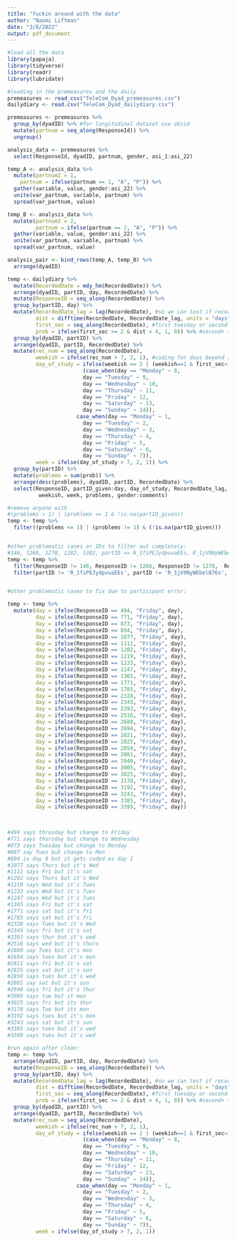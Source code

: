 ```yaml
---
title: "fuckin around with the data"
author: "Naomi Liftman"
date: "3/8/2022"
output: pdf_document
---
```

```r
#load all the data
library(papaja)
library(tidyverse)
library(readr)
library(lubridate)
```

```r
#loading in the premeasures and the daily 
premeasures <- read_csv("TeleCom_Dyad_premeasures.csv")
dailydiary <- read.csv("TeleCom_Dyad_dailydiary.csv")
```
```r
premeasures <- premeasures %>%
  group_by(dyadID) %>% #for longitudinal dataset use obsid
  mutate(partnum = seq_along(ResponseId)) %>%
  ungroup()
```

```r
analysis_data <- premeasures %>%
  select(ResponseId, dyadID, partnum, gender, asi_1:asi_22)
```

```r
temp_A <- analysis_data %>%
  mutate(partnum2 = 1, 
    partnum = ifelse(partnum == 1, "A", "P")) %>%
  gather(variable, value, gender:asi_22) %>%
  unite(var_partnum, variable, partnum) %>%
  spread(var_partnum, value)

temp_B <- analysis_data %>%
  mutate(partnum2 = 2, 
         partnum = ifelse(partnum == 2, "A", "P")) %>%
  gather(variable, value, gender:asi_22) %>%
  unite(var_partnum, variable, partnum) %>%
  spread(var_partnum, value)

analysis_pair <- bind_rows(temp_A, temp_B) %>%
  arrange(dyadID)
```

```r
temp <- dailydiary %>%
  mutate(RecordedDate = mdy_hm(RecordedDate)) %>%
  arrange(dyadID, partID, day, RecordedDate) %>%
  mutate(ResponseID = seq_along(RecordedDate)) %>%
  group_by(partID, day) %>%
  mutate(RecordedDate_lag = lag(RecordedDate), #so we can test if record for second tuesday are plausibly next week
         dist = difftime(RecordedDate, RecordedDate_lag, units = "days"), #recoding as day between
         first_sec = seq_along(RecordedDate), #first tuesday or second tuesday?
         prob = ifelse(first_sec >= 2 & dist < 4, 1, 0)) %>% #second+ tuesday is problematic if it's NOT plausibly next week
  group_by(dyadID, partID) %>%
  arrange(dyadID, partID, RecordedDate) %>%
  mutate(rec_num = seq_along(RecordedDate),
         weekish = ifelse(rec_num > 7, 2, 1), #coding for days beyond 7, most are "week 2"
         day_of_study = ifelse(weekish == 2 | (weekish==1 & first_sec>1), #for people who missed days in week 1
                        (case_when(day == "Monday" ~ 8,
                        day == "Tuesday" ~ 9,
                        day == "Wednesday" ~ 10,
                        day == "Thursday" ~ 11,
                        day == "Friday" ~ 12,
                        day == "Saturday" ~ 13,
                        day == "Sunday" ~ 14)), 
                      case_when(day == "Monday" ~ 1,
                        day == "Tuesday" ~ 2,
                        day == "Wednesday" ~ 3,
                        day == "Thursday" ~ 4,
                        day == "Friday" ~ 5,
                        day == "Saturday" ~ 6,
                        day == "Sunday" ~ 7)),
         week = ifelse(day_of_study > 7, 2, 1)) %>%
  group_by(partID) %>%
  mutate(problems = sum(prob)) %>%
  arrange(desc(problems), dyadID, partID, RecordedDate) %>%
  select(ResponseID, partID_given:day, day_of_study, RecordedDate_lag, dist, first_sec, prob, rec_num,  
          weekish, week, problems, gender:comments)
```

```r
#remove anyone with 
#(problems > 1) | (problems == 1 & !is.na(partID_given)) 
temp <- temp %>% 
  filter((problems <= 1) | (problems != 1) & (!is.na(partID_given)))


#other problematic cases or IDs to filter out completely: 
#146, 1266, 1278, 1282, 1302, partID == R_1fiPEJydpvuaEEs, R_1jV9NyWEbelB76s,R_1PTxhk4207mTHAb, R_27kuznipTrWICLB, 2800
temp <- temp %>% 
  filter(ResponseID != 146, ResponseID != 1266, ResponseID != 1278,  ResponseID != 1282, ResponseID != 1302, ResponseID != 2800) %>% 
  filter(partID != 'R_1fiPEJydpvuaEEs', partID != 'R_1jV9NyWEbelB76s', partID != 'R_1PTxhk4207mTHAb', partID != 'R_27kuznipTrWICLB')


#other problematic cases to fix due to participant error:

temp <- temp %>% 
  mutate(day = ifelse(ResponseID == 494, "Friday", day),
         day = ifelse(ResponseID == 771, "Friday", day),
         day = ifelse(ResponseID == 873, "Friday", day),
         day = ifelse(ResponseID == 894, "Friday", day),
         day = ifelse(ResponseID == 1077, "Friday", day),
         day = ifelse(ResponseID == 1111, "Friday", day),
         day = ifelse(ResponseID == 1202, "Friday", day),
         day = ifelse(ResponseID == 1219, "Friday", day),
         day = ifelse(ResponseID == 1233, "Friday", day),
         day = ifelse(ResponseID == 1247, "Friday", day),
         day = ifelse(ResponseID == 1365, "Friday", day),
         day = ifelse(ResponseID == 1771, "Friday", day),
         day = ifelse(ResponseID == 1785, "Friday", day),
         day = ifelse(ResponseID == 2328, "Friday", day),
         day = ifelse(ResponseID == 2345, "Friday", day),
         day = ifelse(ResponseID == 2393, "Friday", day),
         day = ifelse(ResponseID == 2516, "Friday", day),
         day = ifelse(ResponseID == 2680, "Friday", day),
         day = ifelse(ResponseID == 2694, "Friday", day),
         day = ifelse(ResponseID == 2821, "Friday", day),
         day = ifelse(ResponseID == 2825, "Friday", day),
         day = ifelse(ResponseID == 2859, "Friday", day),
         day = ifelse(ResponseID == 2881, "Friday", day),
         day = ifelse(ResponseID == 2940, "Friday", day),
         day = ifelse(ResponseID == 3005, "Friday", day),
         day = ifelse(ResponseID == 3025, "Friday", day),
         day = ifelse(ResponseID == 3178, "Friday", day),
         day = ifelse(ResponseID == 3192, "Friday", day),
         day = ifelse(ResponseID == 3243, "Friday", day),
         day = ifelse(ResponseID == 3385, "Friday", day),
         day = ifelse(ResponseID == 3399, "Friday", day))


  
#494 says thrusday but change to Friday
#771 says thursday but change to Wednesday
#873 says Tuesday but change to Monday
#887 say Tues but change to Mon
#894 is day 8 but it gets coded as day 1
#1077 says Thurs but it's Wed
#1111 says Fri but it's sat
#1202 says Thurs but it's Wed
#1219 says Wed but it's Tues
#1233 says Wed but it's Tues
#1247 says Wed but it's Tues
#1365 says Fri but it's sat
#1771 says sat but it's fri
#1785 says sat but it's fri
#2328 says Tues but it's Wed
#2345 says fri but it's sat
#2393 says thur but it's wed 
#2516 says wed but it's thurs
#2680 say Tues but it's mon
#2694 says tues but it's mon
#2821 says fri but it's sat
#2825 says sat but it's sun
#2859 says tues but it's wed
#2881 say sat but it's sun
#2940 says fri but it's thur
#3005 says tue but it mon
#3025 says fri but its thur
#3178 says Tue but its mon 
#3192 says tues but it's mon 
#3243 says sat but it's sun 
#3385 says tues but it's wed
#3399 says tues but it's wed
```

```r
#run again after clean:
temp <- temp %>%
  arrange(dyadID, partID, day, RecordedDate) %>%
  mutate(ResponseID = seq_along(RecordedDate)) %>%
  group_by(partID, day) %>%
  mutate(RecordedDate_lag = lag(RecordedDate), #so we can test if record for second tuesday are plausibly next week
         dist = difftime(RecordedDate, RecordedDate_lag, units = "days"), #recoding as day between
         first_sec = seq_along(RecordedDate), #first tuesday or second tuesday?
         prob = ifelse(first_sec >= 2 & dist < 4, 1, 0)) %>% #second+ tuesday is problematic if it's NOT plausibly next week
  group_by(dyadID, partID) %>%
  arrange(dyadID, partID, RecordedDate) %>%
  mutate(rec_num = seq_along(RecordedDate),
         weekish = ifelse(rec_num > 7, 2, 1), 
         day_of_study = ifelse(weekish == 2 | (weekish==1 & first_sec>1), 
                        (case_when(day == "Monday" ~ 8,
                        day == "Tuesday" ~ 9,
                        day == "Wednesday" ~ 10,
                        day == "Thursday" ~ 11,
                        day == "Friday" ~ 12,
                        day == "Saturday" ~ 13,
                        day == "Sunday" ~ 14)), 
                      case_when(day == "Monday" ~ 1,
                        day == "Tuesday" ~ 2,
                        day == "Wednesday" ~ 3,
                        day == "Thursday" ~ 4,
                        day == "Friday" ~ 5,
                        day == "Saturday" ~ 6,
                        day == "Sunday" ~ 7)),
         week = ifelse(day_of_study > 7, 2, 1))
```
